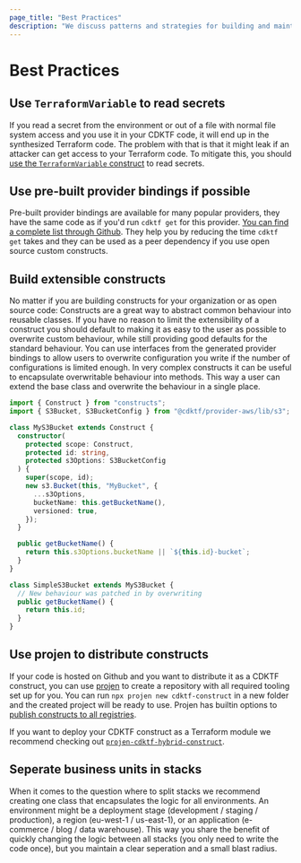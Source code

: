 ```yaml
---
page_title: "Best Practices"
description: "We discuss patterns and strategies for building and maintaining infrastructure with CDKTF."
---
```


# Best Practices

## Use `TerraformVariable` to read secrets

If you read a secret from the environment or out of a file with normal file system access and you use it in your CDKTF code, it will end up in the synthesized Terraform code. The problem with that is that it might leak if an attacker can get access to your Terraform code. To mitigate this, you should [use the `TerraformVariable` construct](/cdktf/concepts/variables-and-outputs#input-variables) to read secrets.

## Use pre-built provider bindings if possible

Pre-built provider bindings are available for many popular providers, they have the same code as if you'd run `cdktf get` for this provider. [You can find a complete list through Github](https://github.com/orgs/hashicorp/repositories?q=cdktf-provider-). They help you by reducing the time `cdktf get` takes and they can be used as a peer dependency if you use open source custom constructs.

## Build extensible constructs

No matter if you are building constructs for your organization or as open source code: Constructs are a great way to abstract common behaviour into reusable classes. If you have no reason to limit the extensibility of a construct you should default to making it as easy to the user as possible to overwrite custom behaviour, while still providing good defaults for the standard behaviour.
You can use interfaces from the generated provider bindings to allow users to overwrite configuration you write if the number of configurations is limited enough.
In very complex constructs it can be useful to encapsulate overwritable behaviour into methods. This way a user can extend the base class and overwrite the behaviour in a single place.

```ts
import { Construct } from "constructs";
import { S3Bucket, S3BucketConfig } from "@cdktf/provider-aws/lib/s3";

class MyS3Bucket extends Construct {
  constructor(
    protected scope: Construct,
    protected id: string,
    protected s3Options: S3BucketConfig
  ) {
    super(scope, id);
    new s3.Bucket(this, "MyBucket", {
      ...s3Options,
      bucketName: this.getBucketName(),
      versioned: true,
    });
  }

  public getBucketName() {
    return this.s3Options.bucketName || `${this.id}-bucket`;
  }
}

class SimpleS3Bucket extends MyS3Bucket {
  // New behaviour was patched in by overwriting
  public getBucketName() {
    return this.id;
  }
}
```

## Use projen to distribute constructs

If your code is hosted on Github and you want to distribute it as a CDKTF construct, you can use [projen](https://github.com/projen/projen) to create a repository with all required tooling set up for you. You can run `npx projen new cdktf-construct` in a new folder and the created project will be ready to use. Projen has builtin options to [publish constructs to all registries](https://github.com/projen/projen/blob/main/src/cdk/jsii-project.ts#L48).

If you want to deploy your CDKTF construct as a Terraform module we recommend checking out [`projen-cdktf-hybrid-construct`](https://github.com/DanielMSchmidt/projen-cdktf-hybrid-construct).

## Seperate business units in stacks

When it comes to the question where to split stacks we recommend creating one class that encapsulates the logic for all environments. An environment might be a deployment stage (development / staging / production), a region (eu-west-1 / us-east-1), or an application (e-commerce / blog / data warehouse). This way you share the benefit of quickly changing the logic between all stacks (you only need to write the code once), but you maintain a clear seperation and a small blast radius.
